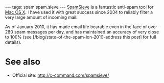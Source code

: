 ---
tags: spam spam.sieve
---
[[SpamSieve]] is  a fantastic anti-spam tool for [[Mac OS X]]. I have used it with great success since 2004 to reliably filter a very large amount of incoming mail.

As of January 2010, it has made email life bearable even in the face of over 280 spam messages per day, and has maintained an accuracy of very close to 100% (see [/blog/state-of-the-spam-ion-2010-address this post] for full details).

= See also =

* Official site: http://c-command.com/spamsieve/
